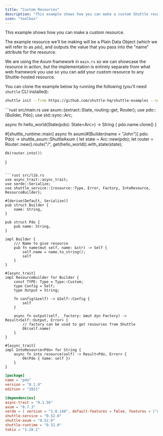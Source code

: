 ```yaml
---
title: "Custom Resources"
description: "This example shows how you can make a custom Shuttle resource annotation."
icon: "toolbox"
---
```


This example shows how you can make a custom resource.

The example resource we'll be making will be a Plain Data Object (which we will refer to as `pdo`), and outputs the value that you pass into the "name" attribute for the resource.

We are using the Axum framework in `main.rs` so we can showcase the resource in action, but the implementation is entirely separate from what web framework you use so you can add your custom resource to any Shuttle-hosted resource.

You can clone the example below by running the following (you'll need `shuttle` CLI installed):

```bash
shuttle init --from https://github.com/shuttle-hq/shuttle-examples --subfolder custom-resource/pdo
```

<CodeGroup>
```rust src/main.rs
use axum::{extract::State, routing::get, Router};
use pdo::{Builder, Pdo};
use std::sync::Arc;

async fn hello_world(State(pdo): State<Arc<Pdo>>) -> String {
    pdo.name.clone()
}

#[shuttle_runtime::main]
async fn axum(#[Builder(name = "John")] pdo: Pdo) -> shuttle_axum::ShuttleAxum {
    let state = Arc::new(pdo);
    let router = Router::new().route("/", get(hello_world)).with_state(state);

    Ok(router.into())
}
```

```rust src/lib.rs
use async_trait::async_trait;
use serde::Serialize;
use shuttle_service::{resource::Type, Error, Factory, IntoResource, ResourceBuilder};

#[derive(Default, Serialize)]
pub struct Builder {
    name: String,
}

pub struct Pdo {
    pub name: String,
}

impl Builder {
    /// Name to give resource
    pub fn name(mut self, name: &str) -> Self {
        self.name = name.to_string();
        self
    }
}

#[async_trait]
impl ResourceBuilder for Builder {
    const TYPE: Type = Type::Custom;
    type Config = Self;
    type Output = String;

    fn config(&self) -> &Self::Config {
        self
    }

    async fn output(self, _factory: &mut dyn Factory) -> Result<Self::Output, Error> {
        // factory can be used to get resources from Shuttle
        Ok(self.name)
    }
}

#[async_trait]
impl IntoResource<Pdo> for String {
    async fn into_resource(self) -> Result<Pdo, Error> {
        Ok(Pdo { name: self })
    }
}
```

```toml Cargo.toml
[package]
name = "pdo"
version = "0.1.0"
edition = "2021"

[dependencies]
async-trait = "0.1.56"
axum = "0.7.3"
serde = { version = "1.0.148", default-features = false, features = ["derive"] }
shuttle-service = "0.52.0"
shuttle-axum = "0.52.0"
shuttle-runtime = "0.52.0"
tokio = "1.28.2"
```
</CodeGroup>
